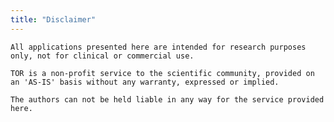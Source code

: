 ```yaml
---
title: "Disclaimer"
---
```


```block
All applications presented here are intended for research purposes only, not for clinical or commercial use. 

TOR is a non-profit service to the scientific community, provided on an 'AS-IS' basis without any warranty, expressed or implied. 

The authors can not be held liable in any way for the service provided here.
```

